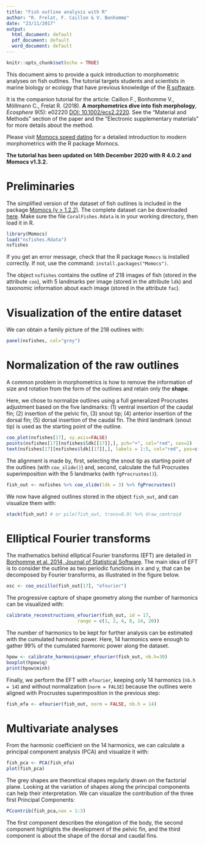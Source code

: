 ```yaml
---
title: "Fish outline analysis with R"
author: "R. Frelat, F. Caillon & V. Bonhomme"
date: "23/11/2017"
output:
  html_document: default
  pdf_document: default
  word_document: default
---
```


```r
knitr::opts_chunk$set(echo = TRUE)
```
This document aims to provide a quick introduction to morphometric analyses on fish outlines. The tutorial targets students and scientists in marine biology or ecology that have previous knowledge of the [R software](https://cran.r-project.org/). 

It is the companion tutorial for the article: Caillon F., Bonhomme V., Möllmann C., Frelat R. (2018). **A morphometrics dive into fish morphology**, *Ecosphere* 9(5): e02220 [DOI: 10.1002/ecs2.2220](https://esajournals.onlinelibrary.wiley.com/doi/full/10.1002/ecs2.2220). See the "Material and Methods" section of the paper and the "Electronic supplementary materials" for more details about the method.

Please visit [Momocs speed dating](https://cran.r-project.org/web/packages/Momocs/vignettes/Momocs_speed_dating.html) for a detailed introduction to modern morphometrics with the R package Momocs.   

**The tutorial has been updated on 14th December 2020 with R 4.0.2 and Momocs v1.3.2.**

# Preliminaries
The simplified version of the dataset of fish outlines is included in the package [Momocs (v > 1.2.2)](http://github.com/vbonhomme/Momocs). The complete dataset can be downloaded [here](https://github.com/rfrelat/FishMorpho/raw/master/nsfishes.Rdata). Make sure the file `CoralFishes.Rdata` is in your working directory, then load it in R.

```r
library(Momocs)
load("nsfishes.Rdata")
nsfishes
```

If you get an error message, check that the R package `Momocs` is installed correctly. If not, use the command: `install.packages("Momocs")`.

The object `nsfishes` contains the outline of 218 images of fish (stored in the attribute  `coo`), with 5 landmarks per image (stored in the attribute `ldk`) and taxonomic information about each image (stored in the attribute  `fac`). 

# Visualization of the entire dataset
We can obtain a family picture of the 218 outlines with:
```r
panel(nsfishes, col="grey")
```

# Normalization of the raw outlines
A common problem in morphometrics is how to remove the information of size and rotation  from the form of the outlines and retain only the **shape**.  

Here, we chose to normalize outlines using a full generalized Procrustes adjustment based on the five landmarks: (1) ventral insertion of the caudal fin; (2) insertion of the pelvic fin, (3) snout tip; (4) anterior insertion of the dorsal fin; (5) dorsal insertion of the caudal fin. The third landmark (snout tip) is used as the starting point of the outline. 

```r
coo_plot(nsfishes[17], xy.axis=FALSE)
points(nsfishes[17][nsfishes$ldk[[17]],], pch="+", col="red", cex=2)
text(nsfishes[17][nsfishes$ldk[[17]],], labels = 1:5, col="red", pos=c(1,1,2,3,3), cex=1.5)
```

The alignment is made by, first, selecting the snout tip as starting point of the outlines (with `coo_slide()`) and, second, calculate the full Procrustes superimposition with the 5 landmarks (with `fgProcrustes()`).

```r
fish_out <- nsfishes %>% coo_slide(ldk = 3) %>% fgProcrustes()
```

We now have aligned outlines stored in the object `fish_out`, and can visualize them with:
```r
stack(fish_out) # or pile(fish_out, trans=0.9) %>% draw_centroid
```

# Elliptical Fourier transforms
The mathematics behind elliptical Fourier transforms (EFT) are detailed in [Bonhomme et al. 2014, Journal of Statistical Software](https://www.jstatsoft.org/article/view/v056i13). The main idea of EFT is to consider the outline as two periodic functions in x and y, that can be decomposed by Fourier transforms, as illustrated in the figure below.  

```r
osc <- coo_oscillo(fish_out[17], "efourier")
```


The progressive capture of shape geometry along the number of harmonics can be visualized with:
```r
calibrate_reconstructions_efourier(fish_out, id = 17, 
                          range = c(1, 2, 4, 8, 14, 20))
```

The number of harmonics to be kept for further analysis can be estimated with the cumulated harmonic power. Here, 14 harmonics were enough to gather 99% of the cumulated harmonic power along the dataset.

```r
hpow <- calibrate_harmonicpower_efourier(fish_out, nb.h=30)
boxplot(hpow$q)
print(hpow$minh)
```

Finally, we perform the EFT with `efourier`, keeping only 14 harmonics (`nb.h = 14`) and without normalization (`norm = FALSE`) because the outlines were aligned with Procrustes superimposition in the previous step:

```r
fish_efa <- efourier(fish_out, norm = FALSE, nb.h = 14)
```


# Multivariate analyses

From the harmonic coefficient on the 14 harmonics, we can calculate a principal component analysis (PCA) and visualize it with:
```r
fish_pca <- PCA(fish_efa)
plot(fish_pca)
```

The grey shapes are theoretical shapes regularly drawn on the factorial plane. Looking at the variation of shapes along the principal components can help their interpretation. We can visualize the contribution of the three first Principal Components:
```r
PCcontrib(fish_pca,nax = 1:3)
```

The first component describes the elongation of the body, the second component highlights the development of the pelvic fin, and the third component is about the shape of the dorsal and caudal fins.
